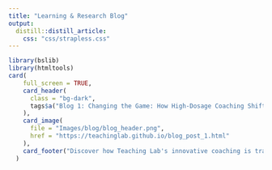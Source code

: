 ```yaml
---
title: "Learning & Research Blog"
output: 
  distill::distill_article:
    css: "css/strapless.css"
---
```


```r
library(bslib)
library(htmltools)
card(
    full_screen = TRUE,
    card_header(
      class = "bg-dark",
      tags$a("Blog 1: Changing the Game: How High-Dosage Coaching Shifts Teacher Practices & Student Success", href = "https://teachinglab.github.io/blog_post_1.html", style = "font-weight:bold;")
    ),
    card_image(
      file = "Images/blog/blog_header.png",
      href = "https://teachinglab.github.io/blog_post_1.html"
    ),
    card_footer("Discover how Teaching Lab's innovative coaching is transforming classrooms by uplifting both teachers and students.")
  )
```
